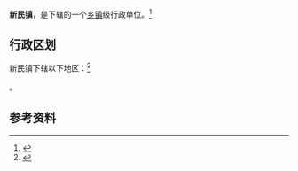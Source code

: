 {{中国乡级行政区|61/08/22/105/000}}

'''新民镇'''，是{{PRC admin/fullname|61/08/22/105/000|3}}下辖的一个[[乡镇|乡镇]]级行政单位。<ref>{{PRC admin/ref sgc|{{PRC admin/parent|61/08/22/105/000}}}}</ref>

== 行政区划 ==

新民镇下辖以下地区：<ref>{{PRC admin/ref sgc|61/08/22/105/000}}</ref>

{{PRC admin/children|61/08/22/105/000}}。

== 参考资料 ==

{{reflist}}

{{行政区划小作品}}
{{PRC admin/navcat|61/08/22/105/000}}